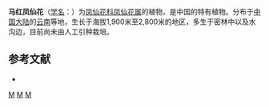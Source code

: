 {{Speciesbox 
| taxon = Impatiens bachii
| authority = Lévl.
}}
'''马红凤仙花'''（[[学名|学名]]：{{lang|la|''Impatiens bachii''}}）为[[凤仙花科|凤仙花科]][[凤仙花属|凤仙花属]]的植物，是中国的特有植物。分布于[[中国大陆|中国大陆]]的[[云南|云南]]等地，生长于海拔1,900米至2,800米的地区，多生于密林中以及水沟边，目前尚未由人工引种栽培。

== 参考文献 ==
<div class="references-small">
* {{cite web| url =http://www.bioinfo.cn/db05/KmzwSpecies.php?action=view&id=1940| title =马红凤仙花| work =《中国高等植物数据库全库》| publisher =中国科学院微生物研究所| author =昆明植物研究所| accessdate =2009-02-22| deadurl =yes| archiveurl =https://web.archive.org/web/20160305021736/http://www.bioinfo.cn/db05/KmzwSpecies.php?action=view&id=1940| archivedate =2016-03-05}}
</div>
{{Taxonbar}}

[[Category:凤仙花属|M]]
[[Category:中國特有植物|M]]
[[Category:云南植物|M]]